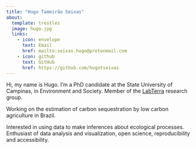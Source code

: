 ```yaml
---
title: "Hugo Tameirão Seixas"
about:
  template: trestles
  image: hugo.jpg
  links:
    - icon: envelope
      text: Email
      href: mailto:seixas.hugo@protonmail.com
    - icon: github
      text: GitHub
      href: https://github.com/hugotseixas
---
```


Hi, my name is Hugo. I'm a PhD candidate at the State University of Campinas, in Environment and Society. Member of the [LabTerra](https://labterra.cpa.unicamp.br/en/) research group.

Working on the estimation of carbon sequestration by low carbon agriculture in Brazil.

Interested in using data to make inferences about ecological processes. Enthusiast of data analysis and visualization, open science, reproducibility and accessibility.
